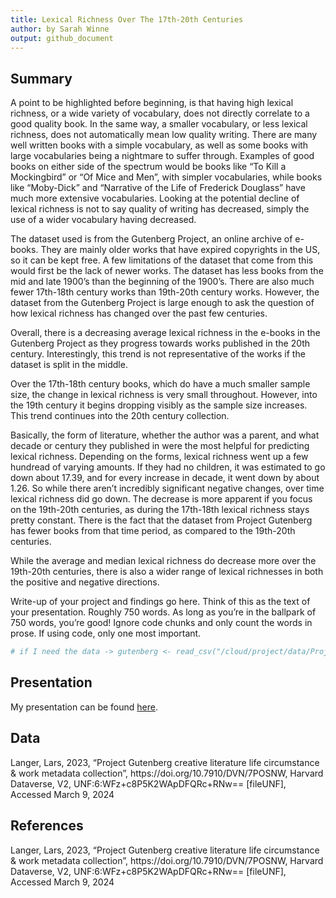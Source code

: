 ```yaml
---
title: Lexical Richness Over The 17th-20th Centuries
author: by Sarah Winne
output: github_document
---
```


## Summary

A point to be highlighted before beginning, is that having high lexical richness, or a wide variety of vocabulary, does not directly correlate to a good quality book. In the same way, a smaller vocabulary, or less lexical richness, does not automatically mean low quality writing. There are many well written books with a simple vocabulary, as well as some books with large vocabularies being a nightmare to suffer through. Examples of good books on either side of the spectrum would be books like "To Kill a Mockingbird" or "Of Mice and Men", with simpler vocabularies, while books like "Moby-Dick" and "Narrative of the Life of Frederick Douglass" have much more extensive vocabularies. Looking at the potential decline of lexical richness is not to say quality of writing has decreased, simply the use of a wider vocabulary having decreased. 

The dataset used is from the Gutenberg Project, an online archive of e-books. They are mainly older works that have expired copyrights in the US, so it can be kept free. A few limitations of the dataset that come from this would first be the lack of newer works. The dataset has less books from the mid and late 1900's than the beginning of the 1900's. There are also much fewer 17th-18th century works than 19th-20th century works. However, the dataset from the Gutenberg Project is large enough to ask the question of how lexical richness has changed over the past few centuries.

Overall, there is a decreasing average lexical richness in the e-books in the Gutenberg Project as they progress towards works published in the 20th century. Interestingly, this trend is not representative of the works if the dataset is split in the middle. 

Over the 17th-18th century books, which do have a much smaller sample size, the change in lexical richness is very small throughout. However, into the 19th century it begins dropping visibly as the sample size increases. This trend continues into the 20th century collection. 



Basically, the form of literature, whether the author was a parent, and what decade or century they published in were the most helpful for predicting lexical richness. Depending on the forms, lexical richness went up a few hundread of varying amounts. If they had no children, it was estimated to go down about 17.39, and for every increase in decade, it went down by about 1.26. So while there aren't incredibly significant negative changes, over time lexical richness did go down. The decrease is more apparent if you focus on the 19th-20th centuries, as during the 17th-18th lexical richness stays pretty constant. There is the fact that the dataset from Project Gutenberg has fewer books from that time period, as compared to the 19th-20th centuries. 

While the average and median lexical richness do decrease more over the 19th-20th centuries, there is also a wider range of lexical richnesses in both the positive and negative directions. 



Write-up of your project and findings go here. 
Think of this as the text of your presentation. 
Roughly 750 words. As long as you're in the ballpark of 750 words, you're good! Ignore code chunks and only count the words in prose. If using code, only one most important. 

```r
# if I need the data -> gutenberg <- read_csv("/cloud/project/data/ProjectGutenbergMetadata.csv")
```

## Presentation

My presentation can be found [here](presentation/presentation.html).

## Data 

Langer, Lars, 2023, "Project Gutenberg creative literature life circumstance & work metadata collection", https://doi.org/10.7910/DVN/7POSNW, Harvard Dataverse, V2, UNF:6:WFz+c8P5K2WApDFQRc+RNw== [fileUNF], Accessed March 9, 2024

## References

Langer, Lars, 2023, "Project Gutenberg creative literature life circumstance & work metadata collection", https://doi.org/10.7910/DVN/7POSNW, Harvard Dataverse, V2, UNF:6:WFz+c8P5K2WApDFQRc+RNw== [fileUNF], Accessed March 9, 2024

